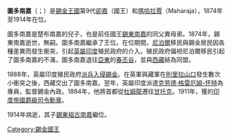 {{unreferenced|time=2014-06-03T06:36:59+00:00}}
{{Infobox_Monarch 
| name           = 圖多南嘉
| title          = 第9任[[锡金国王|锡金国王]]
| image          = Thutob Namgyal.jpg
| caption        = 圖多南嘉
| reign          = 1874年—1914年2月11日
| coronation     = 
| predecessor    = [[錫東南嘉|錫東南嘉]]
| successor      = [[錫東祖古南嘉|錫東祖古南嘉]]
| consort        = 
| issue          = [[锡东祖古南嘉|锡东祖古南嘉]]<br>[[札西南嘉|札西南嘉]]<br>[[马攸木·琼英·旺姆·多杰|马攸木·琼英·旺姆·多杰]]
| royal house    = [[南嘉王朝|南嘉王朝]]
| royal anthem   =
| father         = [[楚布南嘉|楚布南嘉]]
| mother         = 
| date of birth  = 1860年
| place of birth = 
| date of death  = 1914年2月11日 
| place of death = [[File:Flag_of_Sikkim_(1877-1914;_1962-1967).svg|25px]] [[锡金王国|锡金王国]][[甘托克|甘托克]]
| place of burial=
|}}
'''圖多南嘉'''（{{sip|s=མཐུ་སྟོབས་རྣམ་རྒྱལ་|w=mthu stobs rnam rgyal|t=Thutob Namgyal}}；{{bd|1860年||1914年|2月11日|catIdx=T}}）是[[錫金王國|錫金王國]]第9代[[卻嘉|卻嘉]]（國王）和[[瑪哈拉賈|瑪哈拉賈]]（Maharaja），1874年至1914年在位。

圖多南嘉是楚布南嘉的兒子，也是前任國王[[錫東南嘉|錫東南嘉]]的同父異母弟。1874年，錫東南嘉逝世，無嗣。圖多南嘉繼承了王位。在位期間，[[尼泊爾|尼泊爾]]移民與錫金居民因各種差異而發生衝突，引起[[英屬印度|英屬印度]]殖民政府的介入。殖民政府偏袒尼泊爾移民引起了圖多南嘉的不滿，圖多南嘉退往[[亞東|亞東]]的[[春丕谷|春丕谷]]，並與[[西藏|西藏]]結為同盟。

1888年，英屬印度殖民政府[[錫金遠征|派兵入侵錫金]]。在英軍與藏軍在[[則里拉山口|則里拉山口]]發生數次小衝突之後，西藏交出了圖多南嘉。翌年，英屬印度派遣[[克劳德·格雷厄姆-怀特|克劳德·格雷厄姆-怀特]]為專員，監督錫金內政。1894年，他將首都從[[杜姆龍|杜姆龍]]遷往[[甘托克|甘托克]]。1911年，獲的[[印度帝國勳章|印度帝國爵級司令勳章]]。

1914年病逝，其子[[錫東祖古南嘉|錫東祖古南嘉]]繼位。


{{S-start}}
{{S-hou|[[南嘉王朝|南嘉王朝]]|1860年||1914年|2月11日}}
{{S-reg|}}
{{S-bef|before=[[錫東南嘉|錫東南嘉]]}}
{{S-ttl|title=[[錫金國王|錫金國王]]|years=1874年—1914年}}
{{S-aft|after=[[錫東祖古南嘉|錫東祖古南嘉]]}}
{{s-end}}

{{錫金王國卻嘉}}
[[Category:錫金國王|Category:錫金國王]]